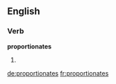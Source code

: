 ==English==

===Verb===
'''proportionates'''

# {{third-person singular of|proportionate}}

[[de:proportionates]]
[[fr:proportionates]]
